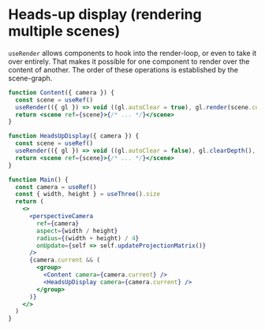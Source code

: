 # Heads-up display (rendering multiple scenes)

`useRender` allows components to hook into the render-loop, or even to take it over entirely. That makes it possible for one component to render over the content of another. The order of these operations is established by the scene-graph.

```jsx
function Content({ camera }) {
  const scene = useRef()
  useRender(({ gl }) => void ((gl.autoClear = true), gl.render(scene.current, camera)), true)
  return <scene ref={scene}>{/* ... */}</scene>
}

function HeadsUpDisplay({ camera }) {
  const scene = useRef()
  useRender(({ gl }) => void ((gl.autoClear = false), gl.clearDepth(), gl.render(scene.current, camera)))
  return <scene ref={scene}>{/* ... */}</scene>
}

function Main() {
  const camera = useRef()
  const { width, height } = useThree().size
  return (
    <>
      <perspectiveCamera
        ref={camera}
        aspect={width / height}
        radius={(width + height) / 4}
        onUpdate={self => self.updateProjectionMatrix()}
      />
      {camera.current && (
        <group>
          <Content camera={camera.current} />
          <HeadsUpDisplay camera={camera.current} />
        </group>
      )}
    </>
  )
}
```